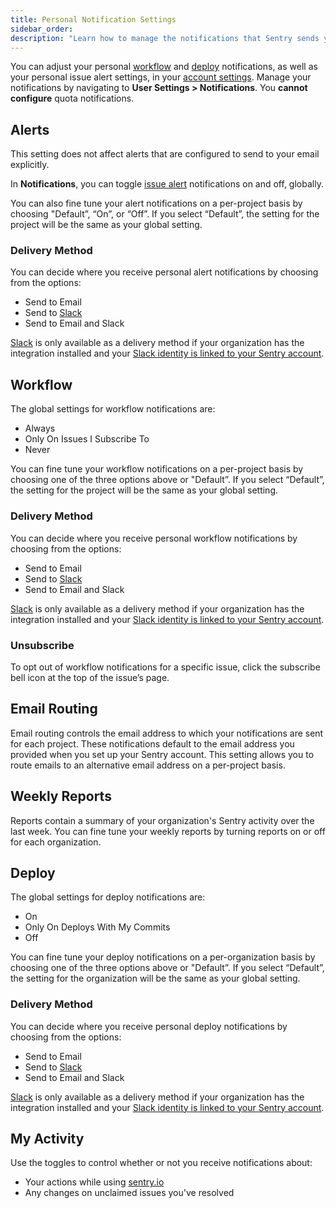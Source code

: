 ```yaml
---
title: Personal Notification Settings
sidebar_order:
description: "Learn how to manage the notifications that Sentry sends you."
---
```


You can adjust your personal [workflow](#workflow) and [deploy](#deploy) notifications, as well as your personal issue alert settings, in your [account settings](https://sentry.io/settings/account/notifications/). Manage your notifications by navigating to **User Settings > Notifications**. You **cannot configure** quota notifications.

## Alerts

<Note>

This setting does not affect alerts that are configured to send to your email explicitly.

</Note>

In **Notifications**, you can toggle [issue alert](/product/alerts/alert-types/#issue-alerts) notifications on and off, globally.

You can also fine tune your alert notifications on a per-project basis by choosing "Default”, “On”, or “Off”. If you select “Default”, the setting for the project will be the same as your global setting.

### Delivery Method

You can decide where you receive personal alert notifications by choosing from the options:

- Send to Email
- Send to [Slack](/product/integrations/notification-incidents/slack/)
- Send to Email and Slack

[Slack](/product/integrations/notification-incidents/slack/) is only available as a delivery method if your organization has the integration installed and your [Slack identity is linked to your Sentry account](/product/integrations/notification-incidents/slack/#linking-your-slack-and-sentry-accounts).

## Workflow

The global settings for workflow notifications are:

- Always
- Only On Issues I Subscribe To
- Never

You can fine tune your workflow notifications on a per-project basis by choosing one of the three options above or "Default”. If you select “Default”, the setting for the project will be the same as your global setting.

### Delivery Method

You can decide where you receive personal workflow notifications by choosing from the options:

- Send to Email
- Send to [Slack](/product/integrations/notification-incidents/slack/)
- Send to Email and Slack

[Slack](/product/integrations/notification-incidents/slack/) is only available as a delivery method if your organization has the integration installed and your [Slack identity is linked to your Sentry account](/product/integrations/notification-incidents/slack/#linking-your-slack-and-sentry-accounts).

### Unsubscribe

To opt out of workflow notifications for a specific issue, click the subscribe bell icon at the top of the issue’s page.

## Email Routing

Email routing controls the email address to which your notifications are sent for each project. These notifications default to the email address you provided when you set up your Sentry account. This setting allows you to route emails to an alternative email address on a per-project basis.

## Weekly Reports

Reports contain a summary of your organization's Sentry activity over the last week. You can fine tune your weekly reports by turning reports on or off for each organization.

## Deploy

The global settings for deploy notifications are:

- On
- Only On Deploys With My Commits
- Off

You can fine tune your deploy notifications on a per-organization basis by choosing one of the three options above or "Default”. If you select “Default”, the setting for the organization will be the same as your global setting.

### Delivery Method

You can decide where you receive personal deploy notifications by choosing from the options:

- Send to Email
- Send to [Slack](/product/integrations/notification-incidents/slack/)
- Send to Email and Slack

[Slack](/product/integrations/notification-incidents/slack/) is only available as a delivery method if your organization has the integration installed and your [Slack identity is linked to your Sentry account](/product/integrations/notification-incidents/slack/#linking-your-slack-and-sentry-accounts).

## My Activity

Use the toggles to control whether or not you receive notifications about:

- Your actions while using [sentry.io](https://sentry.io)
- Any changes on unclaimed issues you've resolved
